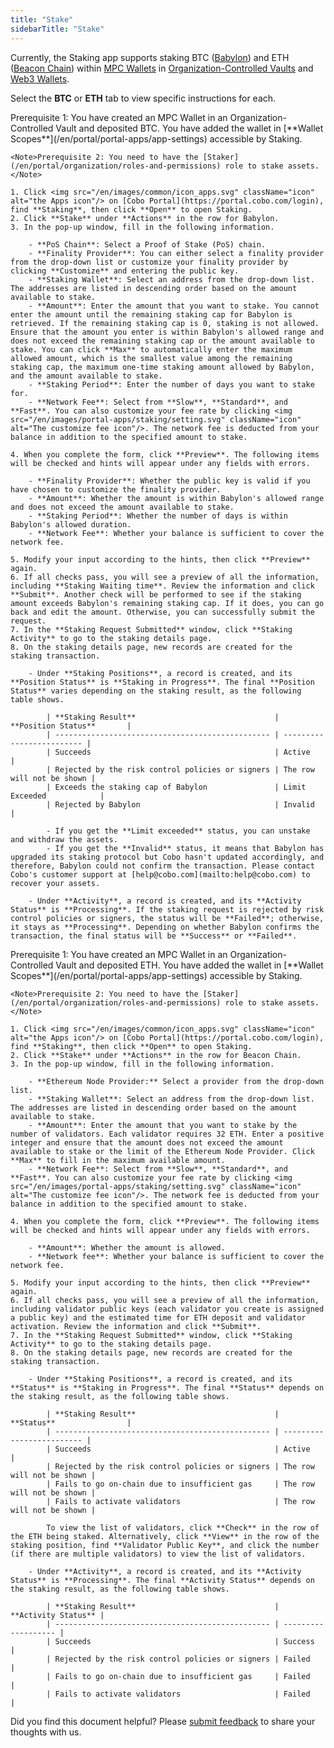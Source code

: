 ```yaml
---
title: "Stake"
sidebarTitle: "Stake"
---
```

<Info>Currently, the Staking app supports staking BTC ([Babylon](https://babylonlabs.io/)) and ETH ([Beacon Chain](https://ethereum.org/en/roadmap/beacon-chain/)) within [MPC Wallets](/en/portal/mpc-wallets/introduction) in [Organization-Controlled Vaults](/en/portal/mpc-wallets/ocw/create-mpc-vault) and [Web3 Wallets](/en/portal/custodial-wallets/web3-wallets/set-up).</Info>

Select the **BTC** or **ETH** tab to view specific instructions for each.

<Tabs>
  <Tab title="BTC">
    <Note>Prerequisite 1: You have created an MPC Wallet in an Organization-Controlled Vault and deposited BTC. You have added the wallet in [**Wallet Scopes**](/en/portal/portal-apps/app-settings) accessible by Staking.</Note>

    <Note>Prerequisite 2: You need to have the [Staker](/en/portal/organization/roles-and-permissions) role to stake assets.</Note>

    1. Click <img src="/en/images/common/icon_apps.svg" className="icon" alt="the Apps icon"/> on [Cobo Portal](https://portal.cobo.com/login), find **Staking**, then click **Open** to open Staking.
    2. Click **Stake** under **Actions** in the row for Babylon.
    3. In the pop-up window, fill in the following information.

        - **PoS Chain**: Select a Proof of Stake (PoS) chain.
        - **Finality Provider**: You can either select a finality provider from the drop-down list or customize your finality provider by clicking **Customize** and entering the public key.
        - **Staking Wallet**: Select an address from the drop-down list. The addresses are listed in descending order based on the amount available to stake.
        - **Amount**: Enter the amount that you want to stake. You cannot enter the amount until the remaining staking cap for Babylon is retrieved. If the remaining staking cap is 0, staking is not allowed. Ensure that the amount you enter is within Babylon's allowed range and does not exceed the remaining staking cap or the amount available to stake. You can click **Max** to automatically enter the maximum allowed amount, which is the smallest value among the remaining staking cap, the maximum one-time staking amount allowed by Babylon, and the amount available to stake.
        - **Staking Period**: Enter the number of days you want to stake for.
        - **Network Fee**: Select from **Slow**, **Standard**, and **Fast**. You can also customize your fee rate by clicking <img src="/en/images/portal-apps/staking/setting.svg" className="icon" alt="The customize fee icon"/>. The network fee is deducted from your balance in addition to the specified amount to stake.

    4. When you complete the form, click **Preview**. The following items will be checked and hints will appear under any fields with errors.

        - **Finality Provider**: Whether the public key is valid if you have chosen to customize the finality provider.
        - **Amount**: Whether the amount is within Babylon's allowed range and does not exceed the amount available to stake.
        - **Staking Period**: Whether the number of days is within Babylon's allowed duration.
        - **Network Fee**: Whether your balance is sufficient to cover the network fee.

    5. Modify your input according to the hints, then click **Preview** again. 
    6. If all checks pass, you will see a preview of all the information, including **Staking Waiting time**. Review the information and click **Submit**. Another check will be performed to see if the staking amount exceeds Babylon's remaining staking cap. If it does, you can go back and edit the amount. Otherwise, you can successfully submit the request.
    7. In the **Staking Request Submitted** window, click **Staking Activity** to go to the staking details page.
    8. On the staking details page, new records are created for the staking transaction.

        - Under **Staking Positions**, a record is created, and its **Position Status** is **Staking in Progress**. The final **Position Status** varies depending on the staking result, as the following table shows.
            
            | **Staking Result**                               | **Position Status**       |
            | ------------------------------------------------ | ------------------------- |
            | Succeeds                                         | Active                    |
            | Rejected by the risk control policies or signers | The row will not be shown |
            | Exceeds the staking cap of Babylon               | Limit Exceeded            |
            | Rejected by Babylon                              | Invalid                   |

            - If you get the **Limit exceeded** status, you can unstake and withdraw the assets.
            - If you get the **Invalid** status, it means that Babylon has upgraded its staking protocol but Cobo hasn't updated accordingly, and therefore, Babylon could not confirm the transaction. Please contact Cobo's customer support at [help@cobo.com](mailto:help@cobo.com) to recover your assets.

        - Under **Activity**, a record is created, and its **Activity Status** is **Processing**. If the staking request is rejected by risk control policies or signers, the status will be **Failed**; otherwise, it stays as **Processing**. Depending on whether Babylon confirms the transaction, the final status will be **Success** or **Failed**.
  </Tab>
  <Tab title="ETH">
    <Note>Prerequisite 1: You have created an MPC Wallet in an Organization-Controlled Vault and deposited ETH. You have added the wallet in [**Wallet Scopes**](/en/portal/portal-apps/app-settings) accessible by Staking.</Note>

    <Note>Prerequisite 2: You need to have the [Staker](/en/portal/organization/roles-and-permissions) role to stake assets.</Note>

    1. Click <img src="/en/images/common/icon_apps.svg" className="icon" alt="the Apps icon"/> on [Cobo Portal](https://portal.cobo.com/login), find **Staking**, then click **Open** to open Staking.
    2. Click **Stake** under **Actions** in the row for Beacon Chain.
    3. In the pop-up window, fill in the following information.

        - **Ethereum Node Provider:** Select a provider from the drop-down list.
        - **Staking Wallet**: Select an address from the drop-down list. The addresses are listed in descending order based on the amount available to stake. 
        - **Amount**: Enter the amount that you want to stake by the number of validators. Each validator requires 32 ETH. Enter a positive integer and ensure that the amount does not exceed the amount available to stake or the limit of the Ethereum Node Provider. Click **Max** to fill in the maximum available amount.
        - **Network Fee**: Select from **Slow**, **Standard**, and **Fast**. You can also customize your fee rate by clicking <img src="/en/images/portal-apps/staking/setting.svg" className="icon" alt="The customize fee icon"/>. The network fee is deducted from your balance in addition to the specified amount to stake.

    4. When you complete the form, click **Preview**. The following items will be checked and hints will appear under any fields with errors.

        - **Amount**: Whether the amount is allowed.
        - **Network fee**: Whether your balance is sufficient to cover the network fee.

    5. Modify your input according to the hints, then click **Preview** again. 
    6. If all checks pass, you will see a preview of all the information, including validator public keys (each validator you create is assigned a public key) and the estimated time for ETH deposit and validator activation. Review the information and click **Submit**.
    7. In the **Staking Request Submitted** window, click **Staking Activity** to go to the staking details page.
    8. On the staking details page, new records are created for the staking transaction.

        - Under **Staking Positions**, a record is created, and its **Status** is **Staking in Progress**. The final **Status** depends on the staking result, as the following table shows.

            | **Staking Result**                               | **Status**                |
            | ------------------------------------------------ | ------------------------- |
            | Succeeds                                         | Active                    |
            | Rejected by the risk control policies or signers | The row will not be shown |
            | Fails to go on-chain due to insufficient gas     | The row will not be shown |
            | Fails to activate validators                     | The row will not be shown |

            To view the list of validators, click **Check** in the row of the ETH being staked. Alternatively, click **View** in the row of the staking position, find **Validator Public Key**, and click the number (if there are multiple validators) to view the list of validators. 

        - Under **Activity**, a record is created, and its **Activity Status** is **Processing**. The final **Activity Status** depends on the staking result, as the following table shows.

            | **Staking Result**                               | **Activity Status** |
            | ------------------------------------------------ | ------------------- |
            | Succeeds                                         | Success             |
            | Rejected by the risk control policies or signers | Failed              |
            | Fails to go on-chain due to insufficient gas     | Failed              |
            | Fails to activate validators                     | Failed              |
  </Tab>
</Tabs>

<Tip>Did you find this document helpful? Please [submit feedback](https://forms.zohopublic.com/cobo/form/DocumentFeedbackForm/formperma/QvLOhxJv1_JMsJ-1dleZ8Itb_7rzN-LtgvsDdxosoVI?referrername=manuals) to share your thoughts with us.</Tip>
